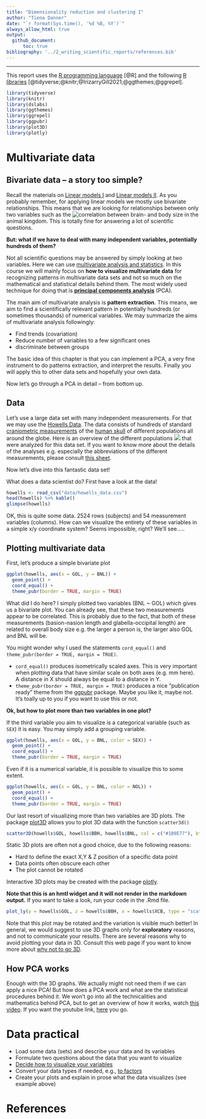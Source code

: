 ```yaml
---
title: "Dimensionality reduction and clustering I"
author: "Tiena Danner"
date: "`r format(Sys.time(), '%d %B, %Y')`"
always_allow_html: true
output:
  github_document:
      toc: true
bibliography: '../2_writing_scientific_reports/references.bib'
---
```


***

This report uses the [R programming language](https://cran.r-project.org/doc/FAQ/R-FAQ.html) [@R] and the following [R libraries](https://r-pkgs.org/intro.html) [@tidyverse;@knitr;@IrizarryGill2021;@ggthemes;@ggrepel].

```r
library(tidyverse)
library(knitr)
library(dslabs)
library(ggthemes)
library(ggrepel)
library(ggpubr)
library(plot3D)
library(plotly)
```

# Multivariate data 

## Bivariate data -- a story too simple?

Recall the materials on [Linear models I](https://github.com/bambooforest/IntroDataScience/tree/main/8_Linear_Models_I) and [Linear models II](https://github.com/bambooforest/IntroDataScience/tree/main/8_Linear_Models_II). As you probably remember, for applying linear models we mostly use bivariate relationships. This means that we are looking for relationships between only two variables such as the ![correlation between brain- and body size](figures/brainbodysize.png) in the animal kingdom. This is totally fine for answering a lot of scientific questions. 

**But: what if we have to deal with many independent variables, potentially hundreds of them?**

Not all scientific questions may be answered by simply looking at two variables. Here we can use [multivariate analysis and statistics](https://en.wikipedia.org/wiki/Multivariate_statistics). In this course we will mainly focus on **how to visualize multivariate data** for recognizing patterns in multivariate data sets and not so much on the mathematical and statistical details behind them. The most widely used technique for doing that is [**principal components analysis**](https://en.wikipedia.org/wiki/Principal_component_analysis) (PCA). 

The main aim of multivariate analysis is **pattern extraction**. This means, we aim to find a scientifically relevant pattern in potentially hundreds (or sometimes thousands) of numerical variables. We may summarize the aims of multivariate analysis followingly: 

* Find trends (covariation) 
* Reduce number of variables to a few significant ones 
* discriminate between groups

The basic idea of this chapter is that you can implement a PCA, a very fine instrument to do patterns extraction, and interpret the results. Finally you will apply this to other data sets and hopefully your own data. 

Now let's go through a PCA in detail -- from bottom up. 

## Data

Let's use a large data set with many independent measurements. For that we may use the [Howells Data](https://web.utk.edu/~auerbach/HOWL.htm). The data consists of hundreds of standard [craniometric measurements](https://en.wikipedia.org/wiki/Craniometry) of the [human skull](figures/craniometry.pdf) of different populations all around the globe. Here is an overview of the different populations ![](figures/howells_populations_map.png) that were analyzed for this data set. If you want to know more about the details of the analyses e.g. especially the abbreviations of the different measurements, please consult [this sheet](data/howells_info.pdf).

Now let's dive into this fantastic data set! 

What does a data scientist do? First have a look at the data!

```r
howells <- read_csv("data/howells_data.csv")
head(howells) %>% kable()
glimpse(howells)
```

OK, this is quite some data. 2524 rows (subjects) and 54 measurement variables (columns). How can we visualize the entirety of these variables in a simple x/y coordinate system? Seems impossible, right? We'll see.....

## Plotting multivariate data 

First, let's produce a simple bivariate plot 

```r
ggplot(howells, aes(x = GOL, y = BNL)) +
  geom_point() + 
  coord_equal() + 
  theme_pubr(border = TRUE, margin = TRUE)
```

What did I do here? I simply plotted two variables (BNL ~ GOL) which gives us a bivariate plot. You can already see, that these two measurements appear to be correlated. This is probably due to the fact, that both of these measurements (basion-nasion length and glabella-occipital length) are related to overall body size e.g. the larger a person is, the larger also GOL and BNL will be. 

You might wonder why I used the statements `cord_equal()` and `theme_pubr(border = TRUE, margin = TRUE)`. 

* `cord_equal()` produces isometrically scaled axes. This is very important when plotting data that have similar scale on both axes (e.g. mm here). A distance in X should always be equal to a distance in Y. 
* `theme_pubr(border = TRUE, margin = TRUE)` produces a nice "publication ready" theme from the [ggpubr](https://cran.r-project.org/web/packages/ggpubr/index.html) package. Maybe you like it, maybe not. It's toally up to you if you want to use this or not. 

**Ok, but how to plot more than two variables in one plot?**

If the third variable you aim to visualize is a categorical variable (such as `SEX`) it is easy. You may simply add a grouping variable. 

```r
ggplot(howells, aes(x = GOL, y = BNL, color = SEX)) +
  geom_point() + 
  coord_equal() + 
  theme_pubr(border = TRUE, margin = TRUE)
```

Even if it is a numerical variable, it is possible to visualize this to some extent. 

```r
ggplot(howells, aes(x = GOL, y = BNL, color = NOL)) +
  geom_point() + 
  coord_equal() + 
  theme_pubr(border = TRUE, margin = TRUE)
```

Our last resort of visualizing more than two variables are 3D plots. The package [plot3D](http://www.sthda.com/english/wiki/impressive-package-for-3d-and-4d-graph-r-software-and-data-visualization) allows you to plot 3D data with the function `scatter3d()`

```r
scatter3D(howells$GOL, howells$BBH, howells$BNL, col = c("#1B9E77"), bty = "g", pch = 18)
```

Static 3D plots are often not a good choice, due to the following reasons: 

* Hard to define the exact X,Y & Z position of a specific data point
* Data points often obscure each other
* The plot cannot be rotated

Interactive 3D plots may be created with the package [plotly](https://plotly.com/r/).

**Note that this is an hmtl widget and it will not render in the markdown output.** If you want to take a look, run your code in the .Rmd file.

```r
plot_ly(y = howells$GOL, z = howells$BBH, x = howells$XCB, type = "scatter3d", mode = "markers", text = howells$POPULATION, color = howells$SEX)
```

Note that this plot may be rotated and the variation is visible much better! 
In general, we would suggest to use 3D graphs only for **exploratory** reasons, and not to communicate your results. There are several reasons why to avoid plotting your data in 3D. Consult this web page if you want to know more about [why not to go 3D](https://clauswilke.com/dataviz/no-3d.html). 

## How PCA works

Enough with the 3D graphs. We actually might not need them if we can apply a nice PCA! 
But how does a PCA work and what are the statistical procedures behind it. We won't go into all the technicalities and mathematics behind PCA, but to get an overview of how it works, watch [this video](figures/PCA_main_ideas.mp4). If you want the youtube link, [here](https://www.youtube.com/watch?v=HMOI_lkzW08) you go. 




# Data practical

* Load some data (sets) and describe your data and its variables
* Formulate two questions about the data that you want to visualize
* [Decide how to visualize your variables](https://www.data-to-viz.com)
* Convert your data types if needed, e.g., [to factors](https://swcarpentry.github.io/r-novice-inflammation/12-supp-factors/index.html)
* Create your plots and explain in prose what the data visualizes (see example above)


# References

